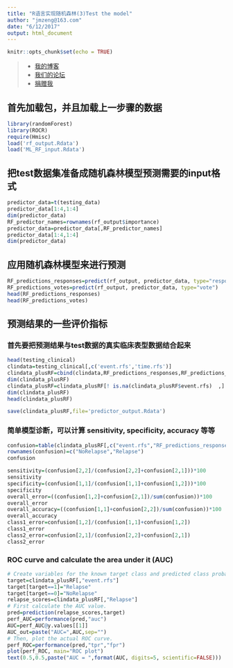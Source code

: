 ```yaml
---
title: "R语言实现随机森林(3)Test the model"
author: "jmzeng@163.com"
date: "6/12/2017"
output: html_document
---
```


```r
knitr::opts_chunk$set(echo = TRUE)
```


> * [我的博客](http://www.bio-info-trainee.com/)
 * [我们的论坛](http://www.biotrainee.com/forum.php)
 * [捐赠我](http://www.bio-info-trainee.com/donate)


## 首先加载包，并且加载上一步骤的数据
```r
library(randomForest)
library(ROCR)
require(Hmisc)
load('rf_output.Rdata')
load('ML_RF_input.Rdata')

```

## 把test数据集准备成随机森林模型预测需要的input格式

```r
predictor_data=t(testing_data)
predictor_data[1:4,1:4]
dim(predictor_data)
RF_predictor_names=rownames(rf_output$importance)
predictor_data=predictor_data[,RF_predictor_names]
predictor_data[1:4,1:4]
dim(predictor_data)
```


## 应用随机森林模型来进行预测
```r
RF_predictions_responses=predict(rf_output, predictor_data, type="response")
RF_predictions_votes=predict(rf_output, predictor_data, type="vote")
head(RF_predictions_responses)
head(RF_predictions_votes)
```


## 预测结果的一些评价指标

### 首先要把预测结果与test数据的真实临床表型数据结合起来

```r

head(testing_clinical)
clindata=testing_clinical[,c('event.rfs','time.rfs')]
clindata_plusRF=cbind(clindata,RF_predictions_responses,RF_predictions_votes)
dim(clindata_plusRF)
clindata_plusRF=clindata_plusRF[! is.na(clindata_plusRF$event.rfs)  ,]
dim(clindata_plusRF)
head(clindata_plusRF)

save(clindata_plusRF,file='predictor_output.Rdata')
```

### 简单模型诊断，可以计算 sensitivity, specificity, accuracy 等等

```r
confusion=table(clindata_plusRF[,c("event.rfs","RF_predictions_responses")])
rownames(confusion)=c("NoRelapse","Relapse")
confusion

sensitivity=(confusion[2,2]/(confusion[2,2]+confusion[2,1]))*100
sensitivity
specificity=(confusion[1,1]/(confusion[1,1]+confusion[1,2]))*100
specificity
overall_error=((confusion[1,2]+confusion[2,1])/sum(confusion))*100
overall_error
overall_accuracy=((confusion[1,1]+confusion[2,2])/sum(confusion))*100
overall_accuracy
class1_error=confusion[1,2]/(confusion[1,1]+confusion[1,2])
class1_error
class2_error=confusion[2,1]/(confusion[2,2]+confusion[2,1])
class2_error
```

### ROC curve and calculate the area under it (AUC)

```r
# Create variables for the known target class and predicted class probabilities.
target=clindata_plusRF[,"event.rfs"]
target[target==1]="Relapse"
target[target==0]="NoRelapse"
relapse_scores=clindata_plusRF[,"Relapse"]
# First calculate the AUC value.
pred=prediction(relapse_scores,target)
perf_AUC=performance(pred,"auc")
AUC=perf_AUC@y.values[[1]]
AUC_out=paste("AUC=",AUC,sep="")
# Then, plot the actual ROC curve.
perf_ROC=performance(pred,"tpr","fpr")
plot(perf_ROC, main="ROC plot")
text(0.5,0.5,paste("AUC = ",format(AUC, digits=5, scientific=FALSE)))
```







